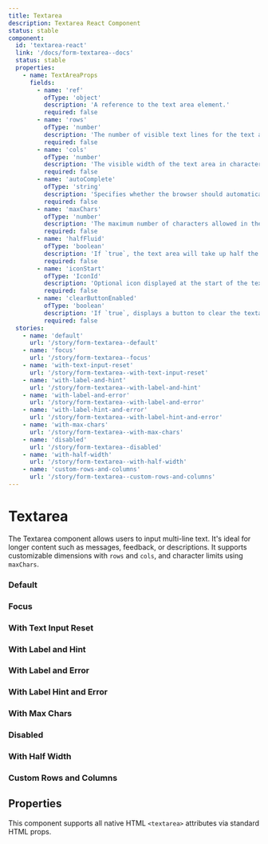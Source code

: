 ```yaml
---
title: Textarea
description: Textarea React Component
status: stable
component:
  id: 'textarea-react'
  link: '/docs/form-textarea--docs'
  status: stable
  properties:
    - name: TextAreaProps
      fields:
        - name: 'ref'
          ofType: 'object'
          description: 'A reference to the text area element.'
          required: false
        - name: 'rows'
          ofType: 'number'
          description: 'The number of visible text lines for the text area.'
          required: false
        - name: 'cols'
          ofType: 'number'
          description: 'The visible width of the text area in characters.'
          required: false
        - name: 'autoComplete'
          ofType: 'string'
          description: 'Specifies whether the browser should automatically complete the input.'
          required: false
        - name: 'maxChars'
          ofType: 'number'
          description: 'The maximum number of characters allowed in the text area.'
          required: false
        - name: 'halfFluid'
          ofType: 'boolean'
          description: 'If `true`, the text area will take up half the width of the container.'
          required: false
        - name: 'iconStart'
          ofType: 'IconId'
          description: 'Optional icon displayed at the start of the text area.'
          required: false
        - name: 'clearButtonEnabled'
          ofType: 'boolean'
          description: 'If `true`, displays a button to clear the textarea content.'
          required: false
  stories:
    - name: 'default'
      url: '/story/form-textarea--default'
    - name: 'focus'
      url: '/story/form-textarea--focus'
    - name: 'with-text-input-reset'
      url: '/story/form-textarea--with-text-input-reset'
    - name: 'with-label-and-hint'
      url: '/story/form-textarea--with-label-and-hint'
    - name: 'with-label-and-error'
      url: '/story/form-textarea--with-label-and-error'
    - name: 'with-label-hint-and-error'
      url: '/story/form-textarea--with-label-hint-and-error'
    - name: 'with-max-chars'
      url: '/story/form-textarea--with-max-chars'
    - name: 'disabled'
      url: '/story/form-textarea--disabled'
    - name: 'with-half-width'
      url: '/story/form-textarea--with-half-width'
    - name: 'custom-rows-and-columns'
      url: '/story/form-textarea--custom-rows-and-columns'
---
```


# Textarea

The Textarea component allows users to input multi-line text. It's ideal for longer content such as messages, feedback, or descriptions. It supports customizable dimensions with `rows` and `cols`, and character limits using `maxChars`.

<Section current="react">

### Default

<StorybookFrame
  className="h-[268px]"
  componentId="textarea-react"
  story="default"
/>

### Focus

<StorybookFrame
  className="h-[268px]"
  componentId="textarea-react"
  story="focus"
/>

### With Text Input Reset

<StorybookFrame
  className="h-[268px]"
  componentId="textarea-react"
  story="with-text-input-reset"
/>

### With Label and Hint

<StorybookFrame
  className="h-[268px]"
  componentId="textarea-react"
  story="with-label-and-hint"
/>

### With Label and Error

<StorybookFrame
  className="h-[268px]"
  componentId="textarea-react"
  story="with-label-and-error"
/>

### With Label Hint and Error

<StorybookFrame
  className="h-[294px]"
  componentId="textarea-react"
  story="with-label-hint-and-error"
/>

### With Max Chars

<StorybookFrame
  className="h-[268px]"
  componentId="textarea-react"
  story="with-max-chars"
/>

### Disabled

<StorybookFrame
  className="h-[268px]"
  componentId="textarea-react"
  story="disabled"
/>

### With Half Width

<StorybookFrame
  className="h-[268px]"
  componentId="textarea-react"
  story="with-half-width"
/>

### Custom Rows and Columns

<StorybookFrame
  className="h-[294px]"
  componentId="textarea-react"
  story="custom-rows-and-columns"
/>

## Properties

This component supports all native HTML `<textarea>` attributes via standard HTML props.

<ComponentPropertiesTable componentId="textarea-react" />

</Section>
